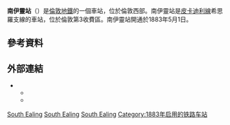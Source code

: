 {{TfL Translations}}
{{Infobox London station
| name             = 南伊靈<br />South Ealing
| symbol           = underground
| manager          = [[倫敦地鐵|倫敦地鐵]]
| locale           = [[伊靈|伊靈]]
| borough          = [[伊靈區|伊靈區]]
| platforms        = 4
| fare_zone        = 3

| image_name       = South Ealing stn building.JPG
| latitude         = {{decdeg|51|30|04|N|4}}
| longitude        = {{decdeg|0|18|26|W|4}}

| original         = [[區域鐵路|區域鐵路]]

<!--
| tubeexits06      = 3.217 
| tubeexits07      = {{increase}} 3.446
| tubeexits08      = {{decrease}} 3.360 
| tubeexits09      = {{decrease}} 3.34-->
}}
'''南伊靈站'''（{{lang-en|South Ealing tube station}}）是[[倫敦地鐵|倫敦地鐵]]的一個車站，位於倫敦西部。南伊靈站是[[皮卡迪利線|皮卡迪利線]]希思羅支線的車站，位於倫敦第3收費區。南伊靈站開通於1883年5月1日。

==參考資料==
{{reflist}}

==外部連結==
{{commons category|South Ealing tube station}}
* {{cite web |url=http://www.ltmcollection.org/photos/results/results.html?IXsearch=South+Ealing&button=GO%21 |title=South Ealing |publisher=London Transport Museum |work=Photographic Archive |archiveurl=https://web.archive.org/web/20140210221238/http://www.ltmcollection.org/photos/results/results.html?IXsearch=South+Ealing&button=GO%21 |archivedate=2014-02-10 |deadurl=yes |accessdate=2016-03-01 }}
** {{ltmcollection|10/9865310.jpg|South Ealing station, 1916}}
** {{ltmcollection|60/9863460.jpg|Ticket hall, 1927}}

{{倫敦地鐵皮卡迪利線}}

[[Category:皮卡迪利線車站|South Ealing]]
[[Category:伊靈區鐵路車站|South Ealing]]
[[Category:倫敦通宵地鐵車站|South Ealing]]
[[Category:1883年启用的铁路车站|Category:1883年启用的铁路车站]]